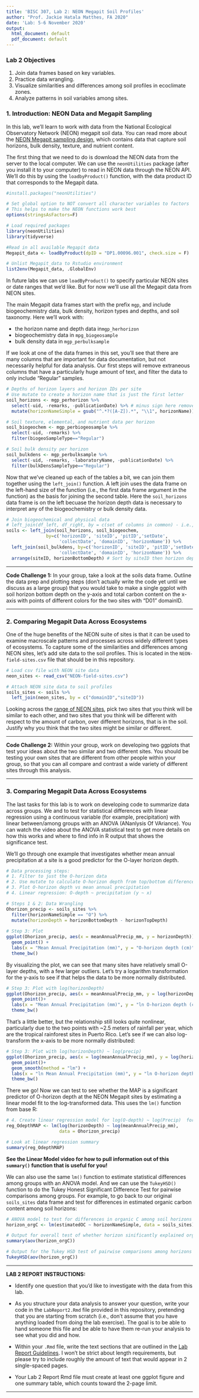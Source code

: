 ```yaml
---
title: 'BISC 307, Lab 2: NEON Megapit Soil Profiles'
author: "Prof. Jackie Hatala Matthes, FA 2020"
date: 'Lab: 5-6 November 2020'
output:
  html_document: default
  pdf_document: default
---
```



### Lab 2 Objectives
1. Join data frames based on key variables.
2. Practice data wrangling.
2. Visualize similarities and differences among soil profiles in ecoclimate zones.
3. Analyze patterns in soil variables among sites.

### 1. Introduction: NEON Data and Megapit Sampling
In this lab, we'll learn to work with data from the National Ecological Observatory Network (NEON) megapit soil data. You can read more about the [NEON Megapit sampling design](https://data.neonscience.org/data-products/DP1.00096.001), which contains data that capture soil horizons, bulk density, texture, and nutrient content. 

The first thing that we need to do is download the NEON data from the server to the local computer. We can use the `neonUtilities` package (after you install it to your computer) to read in NEON data through the NEON API. We'll do this by using the `loadbyProduct()` function, with the data product ID that corresponds to the Megapit data. 

```r
#install.packages("neonUtilities")

# Set global option to NOT convert all character variables to factors
# This helps to make the NEON functions work best
options(stringsAsFactors=F)

# Load required packages
library(neonUtilities)
library(tidyverse)

#Read in all available Megapit data
Megapit_data <- loadByProduct(dpID = "DP1.00096.001", check.size = F)

# Unlist Megapit_data to Rstudio environment 
list2env(Megapit_data, .GlobalEnv)
```

In future labs we can use `loadByProduct()` to specify particular NEON sites or date ranges that we'd like. But for now we'll use all the Megapit data from NEON sites.

The main Megapit data frames start with the prefix `mgp`, and include biogeochemistry data, bulk density, horizon types and depths, and soil taxonomy. Here we'll work with:

* the horizon name and depth data in`mgp_herhorizon`
* biogeochemistry data in `mpg_biogeosample`
* bulk density data in `mgp_perbulksample`

If we look at one of the data frames in this set, you'll see that there are many columns that are important for data documentation, but not necessarily helpful for data analysis. Our first steps will remove extraneous columns that have a particularly huge amount of text, and filter the data to only include "Regular" samples. 

```r
# Depths of horizon layers and horizon IDs per site
# Use mutate to create a horizon name that is just the first letter
soil_horizons <- mgp_perhorizon %>%
  select(-uid, -remarks, -publicationDate) %>% # minus sign here removes columns
  mutate(horizonNameSimple = gsub("^.*?([A-Z]).*", "\\1", horizonName))

# Soil texture, elemental, and nutrient data per horizon
soil_biogeochem <- mgp_perbiogeosample %>%
  select(-uid, -remarks) %>%
  filter(biogeoSampleType=="Regular")

# Soil bulk density per horizon
soil_bulkdens <- mgp_perbulksample %>%
  select(-uid, -remarks, -laboratoryName, -publicationDate) %>%
  filter(bulkDensSampleType=="Regular")
```

Now that we've cleaned up each of the tables a bit, we can join them together using the `left_join()` function. A left join uses the data frame on the left-hand size of the function (i.e., the first data frame argument in the function) as the basis for joining the second table. Here the `soil_horizons` data frame is on the left becuase the horizon depth data is necessary to interpret any of the biogeochemistry or bulk density data. 

```r
# Join biogeochemical and physical data 
# left_join(df_left, df_right, by = c(set of columns in common) - i.e., the key)
soils <- left_join(soil_horizons, soil_biogeochem, 
               by=c('horizonID', 'siteID', 'pitID','setDate',
                    'collectDate', 'domainID', 'horizonName')) %>%
  left_join(soil_bulkdens, by=c('horizonID', 'siteID', 'pitID','setDate',
                    'collectDate', 'domainID', 'horizonName')) %>%
  arrange(siteID, horizonBottomDepth) # Sort by siteID then horizon depth
```

***
**Code Challenge 1:** In  your group, take a look at the soils data frame. Outline the data prep and plotting steps (don't actually write the code yet until we discuss as a large group) that you would take to make a single ggplot with soil horizon bottom depth on the y-axis and total carbon content on the x-axis with points of different colors for the two sites with "D01" domainID. 

***

### 2. Comparing Megapit Data Across Ecosystems

One of the huge benefits of the NEON suite of sites is that it can be used to examine macroscale patterns and processes across widely different types of ecosystems. To capture  some of the similarities and differences among NEON sites, let's add site data to the soil profiles. This is located in the `NEON-field-sites.csv` file that should be in this repository. 

```r
# Load csv file with NEON site data
neon_sites <- read_csv("NEON-field-sites.csv")

# Attach NEON site data to soil profiles
soils_sites <- soils %>%
  left_join(neon_sites, by = c("domainID","siteID"))
```

Looking across the [range of NEON sites](https://www.neonscience.org/field-sites/field-sites-map), pick two sites that you think will be similar to each other, and two sites that you think will be different with respect to the amount of carbon, over different horizons, that is in the soil. Justify why you think that the two sites might be similar or different. 

*** 
**Code Challenge 2:** Within your group, work on developing two ggplots that test your ideas about the two similar and two different sites. You should be testing your own sites that are different from other people within your group, so that you can all compare and contrast a wide variety of different sites through this analysis. 

***

### 3. Comparing Megapit Data Across Ecosystems

The last tasks for this lab is to work on developing code to summarize data across groups. We  and to test for statistical differences with linear regression using a continuous variable (for example, precipitation) with linear between/among groups with an ANOVA (ANanlysis Of VAriance). You can watch the video about the ANOVA statistical test to get more details on how this works and where to find info in R output that shows the significance test. 

We'll go through one example that investigates whether mean annual precipitation at a site is a good predictor for the O-layer horizon depth.

```r
# Data processing steps:  
# 1. Filter to just the O-horizon data
# 2. Use mutate to calculate O-horizon depth from top/bottom difference
# 3. Plot O-horizon depth vs mean annual precipitation
# 4. Linear regression: O-depth ~ precipitation (y ~ x)

# Steps 1 & 2: Data Wrangling
Ohorizon_precip <- soils_sites %>%
  filter(horizonNameSimple == "O") %>%
  mutate(horizonDepth = horizonBottomDepth - horizonTopDepth)
  
# Step 3: Plot
ggplot(Ohorizon_precip, aes(x = meanAnnualPrecip_mm, y = horizonDepth)) +
  geom_point() +
  labs(x = "Mean Annual Precipitation (mm)", y = "O-horizon depth (cm)") +
  theme_bw()
```

By visualizing the plot, we can see that many sites have relatively small O-layer depths, with a few larger outliers. Let's try a logarithm transformation for the y-axis to see if that helps the data to be more normally distributed. 

```r
# Step 3: Plot with log(horizonDepth)
ggplot(Ohorizon_precip, aes(x = meanAnnualPrecip_mm, y = log(horizonDepth))) +
  geom_point()+
  labs(x = "Mean Annual Precipitation (mm)", y = "ln O-horizon depth (cm)") +
  theme_bw()

```

That's a little better, but the relationship still looks quite nonlinear, particularly due to the two points with ~2.5 meters of rainfall per year, which are the tropical rainforest sites in Puerto Rico. Let's see if we can also log-transform the x-axis to be more normally distributed:

```r
# Step 3: Plot with log(horizonDepth) ~ log(precip)
ggplot(Ohorizon_precip, aes(x = log(meanAnnualPrecip_mm), y = log(horizonDepth))) +
  geom_point()+
  geom_smooth(method = "lm") +
  labs(x = "ln Mean Annual Precipitation (mm)", y = "ln O-horizon depth (cm)") +
  theme_bw()

```

There we go! Now we can test to see whether the MAP is a significant predictor of O-horizon depth at the NEON Megapit sites by estimating a linear model fit to the log-transformed data. This uses the `lm()` function from base R:

```r
# 4. Create linear regression model for log(O-depth) ~ log(Precip)  format is y~x
reg_OdepthMAP <- lm(log(horizonDepth) ~ log(meanAnnualPrecip_mm), 
                    data = Ohorizon_precip)

# Look at linear regression summary
summary(reg_OdepthMAP)
```

**See the Linear Model video for how to pull information out of this `summary()` function that is useful for you!**

We can also use the same `lm()` function to estimate statistical differences among groups with an ANOVA model. And we can use the `TukeyHSD()` function to do the Tukey Honest Significant Difference Test for pairwise comparisons among groups. For example, to go back to our original `soils_sites` data frame and test for differences in estimated organic carbon content among soil horizons:

```r
# ANOVA model to test for differences in organic C among soil horizons (O, A, B, E, &C) 
horizon_orgC <- lm(estimatedOC ~ horizonNameSimple, data = soils_sites) 

# Output for overall test of whether horizon sinificantly explained organic C
summary(aov(horizon_orgC))

# Output for the Tukey HSD test of pairwise comparisons among horizons
TukeyHSD(aov(horizon_orgC))

```


***
**LAB 2 REPORT INSTRUCTIONS:**

* Identify one question that you'd like to investigate with the data from this lab. 

* As you structure your data analysis to answer your question, write your code in the `LabReport2.Rmd` file provided in this repository, pretending that you are starting from scratch (i.e., don't assume that you have anything loaded from doing the lab exercise). The goal is to be able to hand someone this file and be able to have them re-run your analysis to see what you did and how. 

* Within your `.Rmd` file, write the text sections that are outlined in the [Lab Report Guidelines](https://docs.google.com/document/d/1BP7JYDuru8hdvQbqYwJ1s6pUWiVkBI9hmGoX8qB2eqA/edit?usp=sharing). I won't be strict about length requirements, but please try to include roughly the amount of text that would appear in 2 single-spaced pages.

* Your Lab 2 Report Rmd file must create at least one ggplot figure and one summary table, which counts toward the 2-page limit. 

***

